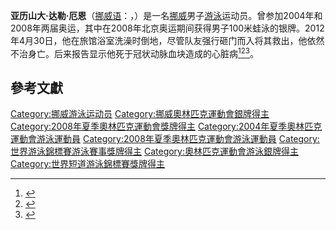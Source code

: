 {{MedalTableTop|Reykjavík International Games 2009 (3207964002).jpg|150px}}
{{MedalSport | 男子[[游泳|游泳]]}}
{{MedalCountry | {{NOR}} }}
{{MedalCompetition|[[奧林匹克運動會|奧林匹克運動會]]}}
{{MedalSilver| [[2008年夏季奧林匹克運動會|2008年北京]]<ref>{{cite web |url=http://www.aftenposten.no/english/sports/article2586630.ece |title=Dale Oen takes Silver in 100 metre breaststroke |accessdate=2007年8月21日 |deadurl=yes |archiveurl=https://web.archive.org/web/20080811211743/http://www.aftenposten.no/english/sports/article2586630.ece |archivedate=2008年8月11日 }}</ref> | [[2008年夏季奧林匹克運動會游泳比賽|100米蛙泳]]}}
{{MedalBottom}}
'''亚历山大·达勒·厄恩'''（[[挪威语|挪威语]]：'''{{lang|no|Alexander Dale Oen}}'''，{{bd|1985年|5月21日|2012年|4月30日|}}）是一名[[挪威|挪威]]男子[[游泳|游泳]]运动员。曾参加2004年和2008年两届奥运，其中在2008年北京奥运期间获得男子100米蛙泳的银牌。2012年4月30日，他在旅馆浴室洗澡时倒地，尽管队友强行砸门而入将其救出，他依然不治身亡。后来报告显示他死于冠状动脉血块造成的心脏病<ref>{{cite news|author=Liss Goril Anda Norwegian journalist|url=https://www.bbc.co.uk/news/world-europe-17908737|title=Norwegian swimming champion Alexander Dale Oen dies|work=BBC|accessdate=2012年5月2日|date=2012年5月1日|archive-date=2012年5月2日|archive-url=https://web.archive.org/web/20120502000649/http://www.bbc.co.uk/news/world-europe-17908737|dead-url=no}}</ref><ref>{{cite news|agency=Associated Press|url=https://www.theguardian.com/sport/2012/may/01/alexander-dale-oen-dies-cardiac-arrest?newsfeed=true|title=Alexander Dale Oen dies after cardiac arrest at training camp|work=The Guardian|accessdate=2012年5月2日|location=London|date=2012年5月1日|archive-date=2015年4月3日|archive-url=https://web.archive.org/web/20150403033936/http://www.theguardian.com/sport/2012/may/01/alexander-dale-oen-dies-cardiac-arrest?newsfeed=true|dead-url=no}}</ref><ref>{{cite web|url=http://msn.foxsports.com/olympics/swimming/story/Olympic-swimmer-Alexander-Dale-Oen-found-dead-at-age-26|title=Olympic swimmer Alexander Dale Oen found dead at age 26|work=Fox|accessdate=2012年5月2日|deadurl=yes|archiveurl=https://web.archive.org/web/20120504074305/http://msn.foxsports.com/olympics/swimming/story/Olympic-swimmer-Alexander-Dale-Oen-found-dead-at-age-26|archivedate=2012年5月4日}}</ref>。

==參考文獻==
{{reflist}}
{{Norway-stub}}
{{DEFAULTSORT:Oen, Alexander Dale}}
[[Category:挪威游泳运动员|Category:挪威游泳运动员]]
[[Category:挪威奧林匹克運動會銀牌得主|Category:挪威奧林匹克運動會銀牌得主]]
[[Category:2008年夏季奧林匹克運動會獎牌得主|Category:2008年夏季奧林匹克運動會獎牌得主]]
[[Category:2004年夏季奧林匹克運動會游泳運動員|Category:2004年夏季奧林匹克運動會游泳運動員]]
[[Category:2008年夏季奧林匹克運動會游泳運動員|Category:2008年夏季奧林匹克運動會游泳運動員]]
[[Category:世界游泳錦標賽游泳賽事獎牌得主|Category:世界游泳錦標賽游泳賽事獎牌得主]]
[[Category:奧林匹克運動會游泳銀牌得主|Category:奧林匹克運動會游泳銀牌得主]]
[[Category:世界短道游泳錦標賽獎牌得主|Category:世界短道游泳錦標賽獎牌得主]]